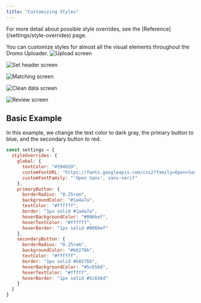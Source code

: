 ```yaml
---
title: "Customizing Styles"
---
```


<Info>
  For more detail about possible style overrides, see the [Reference](/settings/style-overrides) page.
</Info>

You can customize styles for almost all the visual elements throughout the Dromo Uploader. ![Upload screen](/images/guides/assets/images/style_overrides_upload.png)

![Set header screen](/images/guides/assets/images/style_overrides_header.png)

![Matching screen](/images/guides/assets/images/style_overrides_matching.png)

![Clean data screen](/images/guides/assets/images/style_overrides_cleandata.png)

![Review screen](/images/guides/assets/images/style_overrides_review.png)

## Basic Example[​](#basic-example "Direct link to Basic Example")

In this example, we change the text color to dark gray, the primary button to blue, and the secondary button to red.

```js
const settings = {
  styleOverrides: {
    global: {
      textColor: "#394b59",
      customFontURL: "https://fonts.googleapis.com/css2?family=Open+Sans&display=swap",
      customFontFamily: "'Open Sans', sans-serif"
    },
    primaryButton: {
      borderRadius: "0.25rem",
      backgroundColor: "#1a4a7a",
      textColor: "#ffffff",
      border: "1px solid #1a4a7a",
      hoverBackgroundColor: "#006bef",
      hoverTextColor: "#ffffff",
      hoverBorder: "1px solid #006bef"
    },
    secondaryButton: {
      borderRadius: "0.25rem",
      backgroundColor: "#b0276b",
      textColor: "#ffffff",
      border: "1px solid #b0276b",
      hoverBackgroundColor: "#5c656d",
      hoverTextColor: "#fffff",
      hoverBorder: "1px solid #5c656d"
    }
  }
}
```
